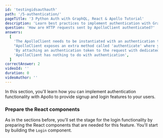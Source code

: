 ```yaml
---
id: 'testingidsauthauth'
path: '/5-authentication/'
pageTitle: '3 Python Auth with GraphQL, React & Apollo Tutorial'
description: 'Learn best practices to implement authentication with GraphQL & Apollo Client to provide an email-and-password-based login in a React app with Prisma.'
question: 'How are HTTP requests sent by ApolloClient authenticated?'
answers:
  [
    'The ApolloClient needs to be instantiated with an authentication token',
    "ApolloClient exposes an extra method called 'authenticate' where you can pass an authentication token",
    'By attaching an authentication token to the request with dedicated ApolloLink middleware',
    'ApolloClient has nothing to do with authentication',
  ]
correctAnswer: 2
videoId: ''
duration: 0
videoAuthor: ''
---
```


In this section, you'll learn how you can implement authentication functionality
with Apollo to provide signup and login features to your users.

### Prepare the React components

As in the sections before, you'll set the stage for the login functionality by
preparing the React components that are needed for this feature.
You'll start by building the `Login` component.

